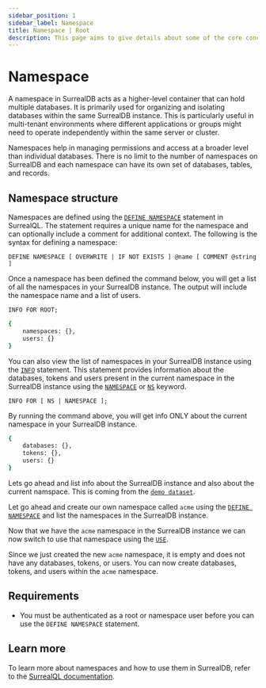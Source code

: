```yaml
---
sidebar_position: 1
sidebar_label: Namespace
title: Namespace | Root
description: This page aims to give details about some of the core concepts of SurrealDB, including the intended usecases, design choices, and overarching features.
---
```




# Namespace

A namespace in SurrealDB acts as a higher-level container that can hold multiple databases. It is primarily used for organizing and isolating databases within the same SurrealDB instance. This is particularly useful in multi-tenant environments where different applications or groups might need to operate independently within the same server or cluster.

Namespaces help in managing permissions and access at a broader level than individual databases.
There is no limit to the number of namespaces on SurrealDB and each namespace can have its own set of databases, tables, and records.

## Namespace structure

Namespaces are defined using the [`DEFINE NAMESPACE`](/docs/surrealdb/surrealql/statements/define/namespace) statement in SurrealQL. The statement requires a unique name for the namespace and can optionally include a comment for additional context. The following is the syntax for defining a namespace:

```surql title="SurrealQL Syntax"
DEFINE NAMESPACE [ OVERWRITE | IF NOT EXISTS ] @name [ COMMENT @string ]
```

Once a namespace has been defined the command below, you will get a list of all the namespaces in your SurrealDB instance. The output will include the namespace name and a list of users.


```surql title="SurrealQL Syntax"
INFO FOR ROOT;
```

```bash
{
	namespaces: {},
	users: {}
}
```



You can also view the list of namespaces in your SurrealDB instance using the [`INFO`](/docs/surrealdb/surrealql/statements/info) statement. This statement provides information about the databases, tokens and users present in the current namespace in the SurrealDB instance using the [`NAMESPACE`](/docs/surrealdb/surrealql/statements/info) or [`NS`](/docs/surrealdb/surrealql/statements/info) keyword.

```surql title="SurrealQL Syntax"
INFO FOR [ NS | NAMESPACE ];
```


By running the command above, you will get info ONLY about the current namespace in your SurrealDB instance.

```bash
{
	databases: {},
	tokens: {},
	users: {}
}
```

Lets go ahead and list info about the SurrealDB instance and also about the current namspace. This is coming from the [`demo dataset`](docs/surrealdb/surrealql/demo).



<SurrealistMini url='https://dev.surrealist.app/mini?query=INFO%20FOR%20ROOT%3B%0A%0AINFO%20FOR%20NAMESPACE%3B%0A--%20or%0A--%20INFO%20FOR%20NS%3B%0A%0A%0A%0A%0A%0A&dataset=surreal-deal-store&orientation=horizontal'/>


Let go ahead and create our own namespace called `acme` using the [`DEFINE NAMESPACE`](/docs/surrealdb/surrealql/statements/define/namespace) and list the namespaces in the SurrealDB instance.


<SurrealistMini url='https://dev.surrealist.app/mini?query=--%20Creating%20Namespace%0ADEFINE%20NAMESPACE%20acme%3B%0A%0A--%20Listing%20the%20Root%0AINFO%20FOR%20ROOT%3B%0A%0A%0A%0A%0A%0A&dataset=surreal-deal-store&orientation=horizontal'/>


Now that we have the `acme` namespace in the SurrealDB instance we can now switch to use that namespace using the [`USE`](docs/surrealdb/surrealql/statements/use).


<SurrealistMini url='https://dev.surrealist.app/mini?query=--%20Creating%20Namespace%0ADEFINE%20NAMESPACE%20acme%3B%0A%0A--%20Use%20the%20Namespace%0AUSE%20NAMESPACE%20acme%3B%0A%0A--%20Listing%20the%20Namespace%0AINFO%20FOR%20NAMESPACE%3B%0A%0A%0A%0A%0A%0A&dataset=surreal-deal-store&orientation=horizontal'/>


Since we just created the new `acme` namespace, it is empty and does not have any databases, tokens, or users. You can now create databases, tokens, and users within the `acme` namespace.

## Requirements

- You must be authenticated as a root or namespace user before you can use the `DEFINE NAMESPACE` statement.

## Learn more 

To learn more about namespaces and how to use them in SurrealDB, refer to the [SurrealQL documentation](/docs/surrealdb/surrealql/statements/define/namespace). 
